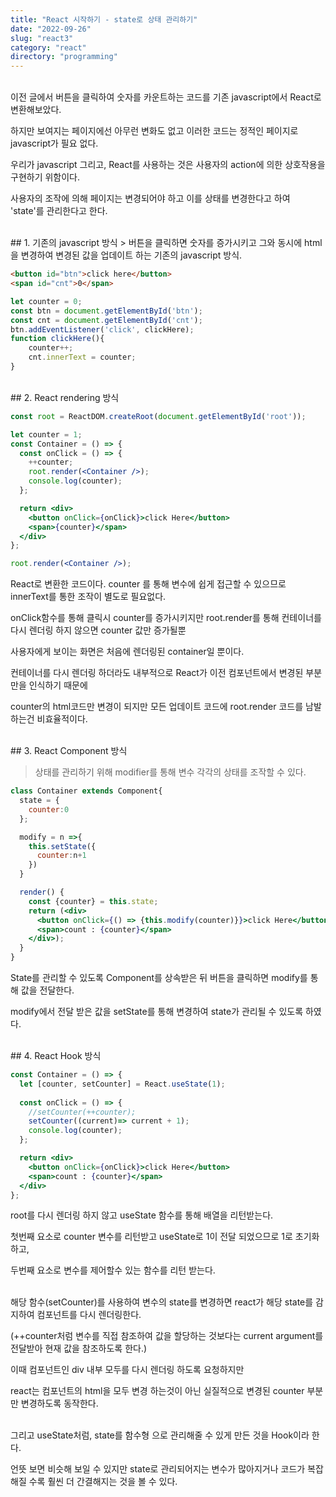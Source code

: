```yaml
---
title: "React 시작하기 - state로 상태 관리하기"
date: "2022-09-26"
slug: "react3"
category: "react"
directory: "programming"
---
```


<br/>
이전 글에서 버튼을 클릭하여 숫자를 카운트하는 코드를 기존 javascript에서 React로 변환해보았다.

하지만 보여지는 페이지에선 아무런 변화도 없고 이러한 코드는 정적인 페이지로 javascript가 필요 없다.

우리가 javascript 그리고, React를 사용하는 것은 사용자의 action에 의한 상호작용을 구현하기 위함이다.

사용자의 조작에 의해 페이지는 변경되어야 하고 이를 상태를 변경한다고 하여 'state'를 관리한다고 한다.


<br/>
## 1. 기존의 javascript 방식
> 버튼을 클릭하면 숫자를 증가시키고 그와 동시에 html을 변경하여 변경된 값을 업데이트 하는 기존의 javascript 방식.

```html
<button id="btn">click here</button>
<span id="cnt">0</span>
````
```javascript
let counter = 0;
const btn = document.getElementById('btn');
const cnt = document.getElementById('cnt');
btn.addEventListener('click', clickHere);
function clickHere(){
    counter++;
    cnt.innerText = counter;
}
```

<br/>
## 2. React rendering 방식

```jsx
const root = ReactDOM.createRoot(document.getElementById('root'));

let counter = 1;
const Container = () => {
  const onClick = () => {
    ++counter;
    root.render(<Container />);
    console.log(counter);
  };

  return <div>
    <button onClick={onClick}>click Here</button>
    <span>{counter}</span>
  </div>
};

root.render(<Container />);
```

React로 변환한 코드이다. counter 를 통해 변수에 쉽게 접근할 수 있으므로 innerText를 통한 조작이 별도로 필요없다.

onClick함수를 통해 클릭시 counter를 증가시키지만 root.render를 통해 컨테이너를 다시 렌더링 하지 않으면 counter 값만 증가될뿐

사용자에게 보이는 화면은 처음에 렌더링된 container일 뿐이다.

컨테이너를 다시 렌더링 하더라도 내부적으로 React가 이전 컴포넌트에서 변경된 부분만을 인식하기 때문에

counter의 html코드만 변경이 되지만 모든 업데이트 코드에 root.render 코드를 남발하는건 비효율적이다.

<br/>
## 3. React Component 방식

> 상태를 관리하기 위해 modifier를 통해 변수 각각의 상태를 조작할 수 있다.

```jsx
class Container extends Component{
  state = {
    counter:0
  };

  modify = n =>{
    this.setState({
      counter:n+1
    })
  }

  render() {
    const {counter} = this.state;
    return (<div>
      <button onClick={() => {this.modify(counter)}}>click Here</button>
      <span>count : {counter}</span>
    </div>);
  }
}
```

State를 관리할 수 있도록 Component를 상속받은 뒤 버튼을 클릭하면 modify를 통해 값을 전달한다.

modify에서 전달 받은 값을 setState를 통해 변경하여 state가 관리될 수 있도록 하였다.

<br/>
## 4. React Hook 방식

```jsx
const Container = () => {
  let [counter, setCounter] = React.useState(1);
  
  const onClick = () => {
    //setCounter(++counter);
    setCounter((current)=> current + 1);
    console.log(counter);
  };

  return <div>
    <button onClick={onClick}>click Here</button>
    <span>count : {counter}</span>
  </div>
};
```

root를 다시 렌더링 하지 않고 useState 함수를 통해 배열을 리턴받는다.

첫번째 요소로 counter 변수를 리턴받고 useState로 1이 전달 되었으므로 1로 초기화하고,

두번째 요소로 변수를 제어할수 있는 함수를 리턴 받는다.
 
<br/>
해당 함수(setCounter)를 사용하여 변수의 state를 변경하면 react가 해당 state를 감지하여 컴포넌트를 다시 렌더링한다.

(++counter처럼 변수를 직접 참조하여 값을 할당하는 것보다는 current argument를 전달받아 현재 값을 참조하도록 한다.)

이때 컴포넌트인 div 내부 모두를 다시 렌더링 하도록 요청하지만

react는 컴포넌트의 html을 모두 변경 하는것이 아닌 실질적으로 변경된 counter 부분만 변경하도록 동작한다.

<br/>
그리고 useState처럼, state를 함수형 으로 관리해줄 수 있게 만든 것을 Hook이라 한다.

언뜻 보면 비슷해 보일 수 있지만 state로 관리되어지는 변수가 많아지거나 코드가 복잡해질 수록 훨씬 더 간결해지는 것을 볼 수 있다.